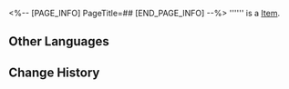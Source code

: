 <%-- [PAGE_INFO]
PageTitle=##
[END_PAGE_INFO] --%>
{{Item Infobox
|title       = 
|id          = 250571
|image       = Item .png
|type        = 
|invCategory = 
|rarity      = 5
|effect      = 
|description = 
}}
'''''' is a [[Item]].

==Other Languages==
{{Other Languages
|en   = 
|zhs  = 
|zht  = 
|ja   = 
|ko   = 
|es   = 
|fr   = 
|ru   = 
|th   = 
|vi   = 
|de   = 
|id   = 
|pt   = 
}}

==Change History==
{{Change History|2.0}}